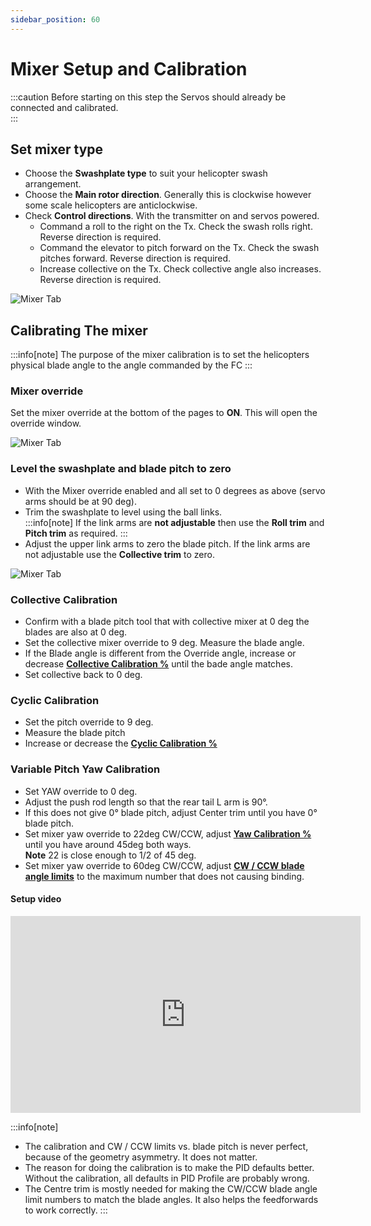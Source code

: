 ```yaml
---
sidebar_position: 60
---
```



# Mixer Setup and Calibration
:::caution 
Before starting on this step the Servos should already be connected and calibrated.  
:::

## Set mixer type
* Choose the **Swashplate type** to suit your helicopter swash arrangement.   
* Choose the **Main rotor direction**. Generally this is clockwise however some scale helicopters are anticlockwise. 
* Check **Control directions**. With the transmitter on and servos powered.  
    * Command a roll to the right on the Tx. Check the swash rolls right. Reverse direction is required.  
    * Command the elevator to pitch forward on the Tx. Check the swash pitches forward. Reverse direction is required.  
    * Increase collective on the Tx. Check collective angle also increases. Reverse direction is required.   

![Mixer Tab](../configurator/img/mixer-main-rotor-settings.png)

## Calibrating The mixer
:::info[note]
The purpose of the mixer calibration is to set the helicopters physical blade angle to the angle commanded by the FC
:::
### Mixer override
Set the mixer override at the bottom of the pages to **ON**. This will open the override window.

![Mixer Tab](../configurator/img/mixer-override.png)

### Level the swashplate and blade pitch to zero
* With the Mixer override enabled and all set to 0 degrees as above (servo arms should be at 90 deg).
* Trim the swashplate to level using the ball links.  
:::info[note]
If the link arms are **not adjustable** then use the **Roll trim** and **Pitch trim** as required.
:::
* Adjust the upper link arms to zero the blade pitch. If the link arms are not adjustable use the **Collective trim** to zero.  

![Mixer Tab](../configurator/img/mixer-swashplate-link-trims.png)

### Collective Calibration
* Confirm with a blade pitch tool that with collective mixer at 0 deg the blades are also at 0 deg.  
* Set the collective mixer override to 9 deg. Measure the blade angle.   
* If the Blade angle is different from the Override angle, increase or decrease [**Collective Calibration %**](../configurator/tabs/mixer.md#cyclic-and-collective-calibration) until the bade angle matches.  
* Set collective back to 0 deg.

### Cyclic Calibration
* Set the pitch override to 9 deg.  
* Measure the blade pitch  
* Increase or decrease the [**Cyclic Calibration %**](../configurator/tabs/mixer.md#cyclic-and-collective-calibration)

### Variable Pitch Yaw Calibration
* Set YAW override to 0 deg.
* Adjust the push rod length so that the rear tail L arm is 90°.
* If this does not give 0° blade pitch, adjust Center trim until you have 0° blade pitch.
* Set mixer yaw override to 22deg CW/CCW, adjust [**Yaw Calibration %**](../configurator/tabs/mixer.md#tail-rotor-settings) until you have around 45deg both ways.  
**Note** 22 is close enough to 1/2 of 45 deg.
* Set mixer yaw override to 60deg CW/CCW, adjust [**CW / CCW blade angle limits**](../configurator/tabs/mixer.md#tail-rotor-settings) to the maximum number that does not causing binding.

#### Setup video
<iframe width="560" height="315" src="https://www.youtube.com/embed/U2N7YARknNs?si=mHOxpURikfua_02g" title="YouTube video player" frameborder="0" allow="accelerometer; autoplay; clipboard-write; encrypted-media; gyroscope; picture-in-picture; web-share" allowfullscreen></iframe>  



:::info[note]
* The calibration and CW / CCW limits vs. blade pitch is never perfect, because of the geometry asymmetry. It does not matter.
* The reason for doing the calibration is to make the PID defaults better. Without the calibration, all defaults in PID Profile are probably wrong.
* The Centre trim is mostly needed for making the CW/CCW blade angle limit numbers to match the blade angles. It also helps the feedforwards to work correctly.
:::


